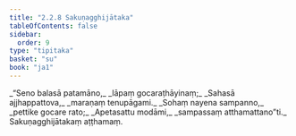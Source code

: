 ```yaml
---
title: "2.2.8 Sakuṇagghijātaka"
tableOfContents: false
sidebar:
  order: 9
type: "tipitaka"
basket: "su"
book: "ja1"
---
```



<DynamicBreadcrumb />

<Division number="35" book="ja1">

<Paragraph number="395" type="verses" book="ja1">
_“Seno balasā patamāno,_  
_lāpaṃ gocaraṭhāyinaṃ;_  
_Sahasā ajjhappattova,_  
_maraṇaṃ tenupāgami._  

</Paragraph>

</Division>
<Division number="36" book="ja1">

<Paragraph number="396" type="verses" book="ja1">
_Sohaṃ nayena sampanno,_  
_pettike gocare rato;_  
_Apetasattu modāmi,_  
_sampassaṃ atthamattano”ti._  


</Paragraph>
</Division>

<Paragraph number="397" type="center" book="ja1">
Sakuṇagghijātakaṃ aṭṭhamaṃ.
</Paragraph>